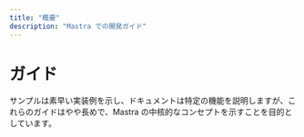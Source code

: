 ```yaml
---
title: "概要"
description: "Mastra での開発ガイド"
---
```




# ガイド

サンプルは素早い実装例を示し、ドキュメントは特定の機能を説明しますが、これらのガイドはやや長めで、Mastra の中核的なコンセプトを示すことを目的としています。

<CardGrid>
    <CardGridItem
      title="AI Recruiter"
      description="候補者の履歴書を処理して面接を実施するワークフローを作成し、分岐ロジックや LLM と Mastra ワークフローの連携を実演します。"
      href="./guides/guide/ai-recruiter"
    />
    <CardGridItem
      title="Chef Assistant"
      description="手元の食材で調理を手助けする AI シェフエージェントを構築し、カスタムツールを使ってインタラクティブなエージェントを作る方法を示します。"
      href="./guides/guide/chef-michel"
    />
    <CardGridItem
      title="Research Assistant"
      description="Retrieval Augmented Generation（RAG）を用いて学術論文を分析する AI リサーチアシスタントを開発し、ドキュメント処理と質問応答を実演します。"
      href="./guides/guide/research-assistant"
    />
    <CardGridItem
      title="Stock Agent"
      description="株価を取得するシンプルなエージェントを実装し、ツール作成の基本とそれを Mastra のエージェントへ統合する方法を示します。"
      href="./guides/guide/stock-agent"
    />
    <CardGridItem
      title="Notes MCP Server"
      description="ノートの管理を支援する AI ノートアシスタントを構築し、カスタムツールを使ってインタラクティブなエージェントを作る方法を示します。"
      href="./guides/guide/notes-mcp-server"
    />
    <CardGridItem
      title="Web Search"
      description="ウェブ検索ができるエージェントを作成するためのステップバイステップガイド。"
      href="./guides/guide/web-search"
    />
</CardGrid>